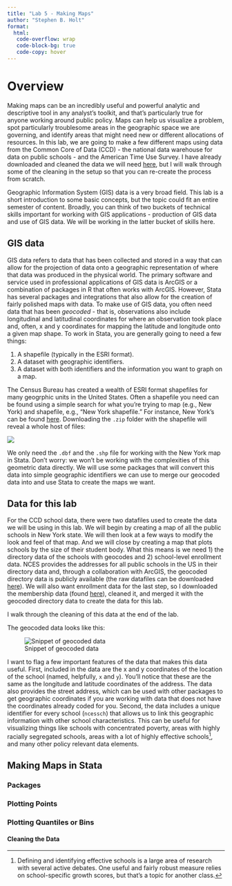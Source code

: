 ```yaml
---
title: "Lab 5 - Making Maps"
author: "Stephen B. Holt"
format:
  html:
   code-overflow: wrap
   code-block-bg: true
   code-copy: hover
---
```


# Overview
Making maps can be an incredibly useful and powerful analytic and descriptive tool in any analyst's toolkit, and that's particularly true for anyone working around public policy. Maps can help us visualize a problem, spot particularly troublesome areas in the geographic space we are governing, and identify areas that might need new or different allocations of resources. In this lab, we are going to make a few different maps using data from the Common Core of Data (CCD) - the national data warehouse for data on public schools - and the American Time Use Survey. I have already downloaded and cleaned the data we will need [here](), but I will walk through some of the cleaning in the setup so that you can re-create the process from scratch. 

::: callout-warning
Geographic Information System (GIS) data is a very broad field. This lab is a short introduction to some basic concepts, but the topic could fit an entire semester of content. Broadly, you can think of two buckets of technical skills important for working with GIS applications - production of GIS data and use of GIS data. We will be working in the latter bucket of skills here.
:::

## GIS data
GIS data refers to data that has been collected and stored in a way that can allow for the projection of data onto a geographic representation of where that data was produced in the physical world. The primary software and service used in professional applications of GIS data is ArcGIS or a combination of packages in R that often works with ArcGIS. However, Stata has several packages and integrations that also allow for the creation of fairly polished maps with data. To make use of GIS data, you often need data that has been *geocoded* - that is, observations also include longitudinal and latitudinal coordinates for where an observation took place and, often, x and y coordinates for mapping the latitude and longitude onto a given map shape. To work in Stata, you are generally going to need a few things:

1. A shapefile (typically in the ESRI format).
2. A dataset with geographic identifiers.
3. A dataset with both identifiers and the information you want to graph on a map.

The Census Bureau has created a wealth of ESRI format shapefiles for many geogrphic units in the United States. Often a shapefile you need can be found using a simple search for what you're trying to map (e.g., New York) and shapefile, e.g., "New York shapefile." For instance, New York's can be found [here](https://catalog.data.gov/dataset/tiger-line-shapefile-2016-state-new-york-current-county-subdivision-state-based). Downloading the `.zip` folder with the shapefile will reveal a whole host of files:

![](shapefile1.png)

We only need the `.dbf` and the `.shp` file for working with the New York map in Stata. Don't worry: we won't be working with the complexities of this geometric data directly. We will use some packages that will convert this data into simple geographic identifiers we can use to merge our geocoded data into and use Stata to create the maps we want.

## Data for this lab
For the CCD school data, there were two datafiles used to create the data we will be using in this lab. We will begin by creating a map of all the public schools in New York state. We will then look at a few ways to modify the look and feel of that map. And we will close by creating a map that plots schools by the size of their student body. What this means is we need 1) the directory data of the schools with geocodes and 2) school-level enrollment data. NCES provides the addresses for all public schools in the US in their directory data and, through a collaboration with ArcGIS, the geocoded directory data is publicly available (the raw datafiles can be downloaded [here](https://hub.arcgis.com/datasets/nces::public-school-locations-current-1/about)). We will also want enrollment data for the last step, so I downloaded the membership data (found [here](https://nces.ed.gov/ccd/files.asp#Fiscal:2,LevelId:7,SchoolYearId:37,Page:1)), cleaned it, and merged it with the geocoded directory data to create the data for this lab.

::: callout-note
I walk through the cleaning of this data at the end of the lab.
:::

The geocoded data looks like this:

![Snippet of geocoded data](geocodes.png)

I want to flag a few important features of the data that makes this data useful. First, included in the data are the x and y coordinates of the location of the school (named, helpfully, `x` and `y`). You'll notice that these are the same as the longitude and latitude coordinates of the address. The data also provides the street address, which can be used with other packages to get geographic coordinates if you are working with data that does not have the coordinates already coded for you. Second, the data includes a unique identifier for every school (`ncessch`) that allows us to link this geographic information with other school characteristics. This can be useful for visualizing things like schools with concentrated poverty, areas with highly racially segregated schools, areas with a lot of highly effective schools[^1], and many other policy relevant data elements. 

[^1]: Defining and identifying effective schools is a large area of research with several active debates. One useful and fairly robust measure relies on school-specific growth scores, but that's a topic for another class.

## Making Maps in Stata
### Packages


### Plotting Points




### Plotting Quantiles or Bins



#### Cleaning the Data
